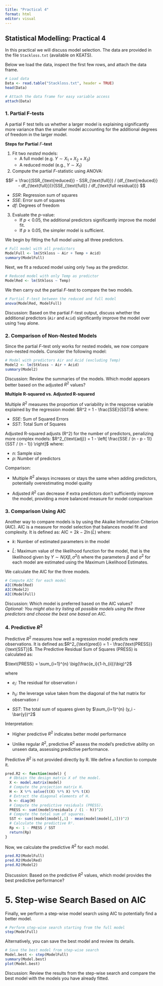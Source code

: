 ```yaml
---
title: "Practical 4"
format: html
editor: visual
---
```


## Statistical Modelling: Practical 4

In this practical we will discuss model selection. The data are provided in the file `Stackloss.txt` (available on KEATS).

Below we load the data, inspect the first few rows, and attach the data frame.

```r
# Load data
Data <- read.table("Stackloss.txt", header = TRUE)
head(Data)

# Attach the data frame for easy variable access
attach(Data)
```

### 1. Partial F-tests

A partial F test tells us whether a larger model is explaining significantly more variance than the smaller model accounting for the additional degrees of freedom in the larger model.

**Steps for Partial** $F$**-test**

1.  Fit two *nested* models:
    -   A full model (e.g. $Y \sim X_1 + X_2 + X_3$)
    -   A reduced model (e.g., $Y \sim X_1$)
2.  Compute the partial $F$-statistic using ANOVA:

$$F = \frac{(SSR_{\text{reduced}} - SSR_{\text{full}}) / (df_{\text{reduced}} - df_{\text{full}})}{SSE_{\text{full}} / df_{\text{full residual}}} $$

-   $SSR$: Regression sum of squares
-   $SSE$: Error sum of squares
-   $df$: Degrees of freedom

3.  Evaluate the $p$-value:
    -   If $p < 0.05$, the additional predictors significantly improve the model fit.
    -   If $p \geq 0.05$, the simpler model is sufficient.

We begin by fitting the full model using all three predictors.

```r
# Full model with all predictors
ModelFull <- lm(Stkloss ~ Air + Temp + Acid)
summary(ModelFull)
```

Next, we fit a reduced model using only `Temp` as the predictor.

```r
# Reduced model with only Temp as predictor
ModelRed <- lm(Stkloss ~ Temp)
```

We then carry out the partial $F$-test to compare the two models.

```r
# Partial F-test between the reduced and full model
anova(ModelRed, ModelFull)
```

Discussion: Based on the partial $F$-test output, discuss whether the additional predictors (`Air` and `Acid`) significantly improve the model over using `Temp` alone.

### 2. Comparison of Non-Nested Models

Since the partial $F$-test only works for nested models, we now compare non-nested models. Consider the following model:

```r
# Model with predictors Air and Acid (excluding Temp)
Model2 <- lm(Stkloss ~ Air + Acid)
summary(Model2)
```

Discussion: Review the summaries of the models. Which model appears better based on the adjusted $R^2$ values?

**Multiple R-squared vs. Adjusted R-squared**

Multiple $R^2$ measures the proportion of variability in the response variable explained by the regression model: $R^2 = 1 - \frac{SSE}{SST}$ where:

-   $SSE$: Sum of Squared Errors
-   $SST$: Total Sum of Squares

Adjusted R-squared adjusts (R\^2) for the number of predictors, penalizing more complex models: $R^2_{\text{adj}} = 1 - \left[ \frac{SSE / (n - p - 1)}{SST / (n - 1)} \right]$ where:

-   $n$: Sample size
-   $p$: Number of predictors

Comparison:

-   Multiple $R^2$ always increases or stays the same when adding predictors, potentially overestimating model quality

-   Adjusted $R^2$ can decrease if extra predictors don't sufficiently improve the model, providing a more balanced measure for model comparison

### 3. Comparison Using AIC

Another way to compare models is by using the Akaike Information Criterion (AIC). AIC is a measure for model selection that balances model fit and complexity. It is defined as:
$\text{AIC} = 2k - 2\ln(\hat{L})$ where:

-   $k$: Number of estimated parameters in the model

-   $\hat{L}$: Maximum value of the likelihood function for the model, that is the likelihood given by $Y \sim N(X\beta, \sigma^2 I)$ where the parameters $\beta$ and $\sigma^2$ for each model are estimated using the Maximum Likelihood Estimates.

We calculate the AIC for the three models.

```r
# Compute AIC for each model
AIC(ModelRed)
AIC(Model2)
AIC(ModelFull)
```

Discussion: Which model is preferred based on the AIC values?\
*Optional:* *You might also try listing all possible models using the three predictors and choose the best one based on AIC.*

### 4. Predictive $R^2$

Predictive $R^2$ measures how well a regression model predicts new observations. It is defined as:$R^2_{\text{pred}} = 1 - \frac{\text{PRESS}}{\text{SST}}$.
The Predictive Residual Sum of Squares (PRESS) is calculated as:

$\text{PRESS} = \sum_{i=1}^{n} \big(\frac{e_i}{1-h_{ii}}\big)^2$

where

-   $e_i$: The residual for observation $i$

-   $h_{ii}$: the leverage value taken from the diagonal of the hat matrix for observation $i$

-   $SST$: The total sum of squares given by $\sum_{i=1}^{n} (y_i - \bar{y})^2$

Interpretation:

-   Higher predictive $R^2$ indicates better model performance

-   Unlike regular $R^2$, predictive $R^2$ assess the model's predictive ability on unseen data, assessing predictive performance.

Predictive $R^2$ is not provided directly by R. We define a function to compute it.

```r
pred.R2 <- function(model) {
  # Obtain the design matrix X of the model.
  X <- model.matrix(model)
  # Compute the projection matrix H.
  H <- X %*% solve(t(X) %*% X) %*% t(X)
  # Extract the diagonal elements of H.
  h <- diag(H)
  # Compute the predictive residuals (PRESS).
  PRESS <- sum((model$residuals / (1 - h))^2)
  # Compute the total sum of squares.
  SST <- sum((model$model[,1] - mean(model$model[,1]))^2)
  # Calculate the predictive R².
  Rp <- 1 - PRESS / SST
  return(Rp)
}
```

Now, we calculate the predictive $R^2$ for each model.

```r
pred.R2(ModelFull)
pred.R2(ModelRed)
pred.R2(Model2)
```

Discussion: Based on the predictive $R^2$ values, which model provides the best predictive performance?

# 5. Step-wise Search Based on AIC

Finally, we perform a step-wise model search using AIC to potentially find a better model.

```r
# Perform step-wise search starting from the full model
step(ModelFull)
```

Alternatively, you can save the best model and review its details.

```r
# Save the best model from step-wise search
Model.best <- step(ModelFull)
summary(Model.best)
plot(Model.best)
```

Discussion: Review the results from the step-wise search and compare the best model with the models you have already fitted.
